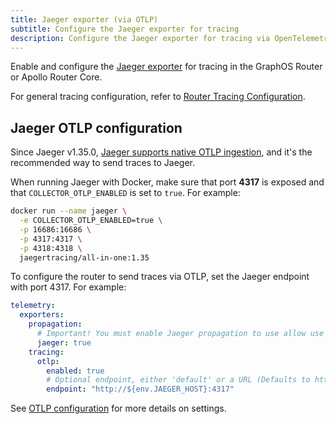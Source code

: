 ```yaml
---
title: Jaeger exporter (via OTLP)
subtitle: Configure the Jaeger exporter for tracing
description: Configure the Jaeger exporter for tracing via OpenTelemetry Protocol (OTLP) in the Apollo GraphOS Router or Apollo Router Core.
---
```



Enable and configure the [Jaeger exporter](https://www.jaegertracing.io/) for tracing in the GraphOS Router or Apollo Router Core.

For general tracing configuration, refer to [Router Tracing Configuration](/router/configuration/telemetry/exporters/tracing/overview).

## Jaeger OTLP configuration

Since Jaeger v1.35.0, [Jaeger supports native OTLP ingestion](https://medium.com/jaegertracing/introducing-native-support-for-opentelemetry-in-jaeger-eb661be8183c), and it's the recommended way to send traces to Jaeger.

When running Jaeger with Docker, make sure that port **4317** is exposed and that `COLLECTOR_OTLP_ENABLED` is set to `true`. For example:

```bash
docker run --name jaeger \
  -e COLLECTOR_OTLP_ENABLED=true \
  -p 16686:16686 \
  -p 4317:4317 \
  -p 4318:4318 \
  jaegertracing/all-in-one:1.35
```

To configure the router to send traces via OTLP, set the Jaeger endpoint with port 4317. For example:

```yaml title="router.yaml"
telemetry:
  exporters:
    propagation:
      # Important! You must enable Jaeger propagation to use allow use of Jaeger headers for traceIDs.
      jaeger: true
    tracing:
      otlp:
        enabled: true
        # Optional endpoint, either 'default' or a URL (Defaults to http://127.0.0.1:4317)
        endpoint: "http://${env.JAEGER_HOST}:4317"
```

See [OTLP configuration](/router/configuration/telemetry/exporters/tracing/otlp#configuration) for more details on settings.
